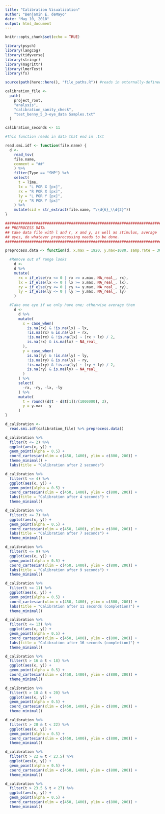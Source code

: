 ```yaml
---
title: "Calibration Visualization"
author: "Benjamin E. deMayo"
date: "May 10, 2018"
output: html_document
---
```


```r
knitr::opts_chunk$set(echo = TRUE)

library(psych)
library(langcog)
library(tidyverse)
library(stringr)
library(magrittr)
library(lmerTest)
library(fs)

source(path(here::here(), "file_paths.R")) #reads in externally-defined file paths

calibration_file <- 
  path(
    project_root, 
    "analysis", 
    "calibration_sanity_check", 
    "test_benny_5_3-eye_data Samples.txt"
  )

calibration_seconds <- 11
```

```r
#This function reads in data that end in .txt

read.smi.idf <- function(file.name) {
  d <- 
    read_tsv(
    file.name, 
    comment = "##"
    ) %>% 
    filter(Type == "SMP") %>% 
    select(
      t = Time,
      lx = "L POR X [px]",
      rx = "R POR X [px]",
      ly = "L POR Y [px]",
      ry = "R POR Y [px]"
    ) %>% 
    mutate(sid = str_extract(file.name, "\\d{6}_\\d{2}"))
}

```

```r
################################################################################
## PREPROCESS DATA 
## take data file with l and r, x and y, as well as stimulus, average
## eyes, do whatever preprocessing needs to be done. 
################################################################################

preprocess.data <- function(d, x.max = 1920, y.max=1080, samp.rate = 30) {

  #Remove out of range looks
    d <- 
    d %>% 
    mutate(
      rx = if_else(rx <= 0 | rx >= x.max, NA_real_, rx),
      lx = if_else(lx <= 0 | lx >= x.max, NA_real_, lx),
      ry = if_else(ry <= 0 | ry >= y.max, NA_real_, ry),
      ly = if_else(ly <= 0 | ly >= y.max, NA_real_, ly)
    )

  #Take one eye if we only have one; otherwise average them
    d <-
      d %>%
      mutate(
        x = case_when(
          is.na(rx) & !is.na(lx) ~ lx,
          !is.na(rx) & is.na(lx) ~ rx,
          !is.na(rx) & !is.na(lx) ~ (rx + lx) / 2,
          is.na(rx) & is.na(lx) ~ NA_real_
        ),
        y = case_when(
          is.na(ry) & !is.na(ly) ~ ly,
          !is.na(ry) & is.na(ly) ~ ry,
          !is.na(ry) & !is.na(ly) ~ (ry + ly) / 2,
          is.na(ry) & is.na(ly) ~ NA_real_
        )
      ) %>%
      select(
        -rx, -ry, -lx, -ly
      ) %>%
      mutate(
        t = round((d$t - d$t[1])/(1000000), 3),
        y = y.max - y
      )
}
```

```r

d_calibration <- 
  read.smi.idf(calibration_file) %>% preprocess.data()

d_calibration %>% 
  filter(t <= 2) %>% 
  ggplot(aes(x, y)) +
  geom_point(alpha = 0.5) +
  coord_cartesian(xlim = c(450, 1400), ylim = c(800, 200)) +
  theme_minimal() +
  labs(title = "Calibration after 2 seconds")

d_calibration %>% 
  filter(t <= 4) %>% 
  ggplot(aes(x, y)) +
  geom_point(alpha = 0.5) +
  coord_cartesian(xlim = c(450, 1400), ylim = c(800, 200)) +
  labs(title = "Calibration after 4 seconds") +
  theme_minimal() 

d_calibration %>% 
  filter(t <= 7) %>% 
  ggplot(aes(x, y)) +
  geom_point(alpha = 0.5) +
  coord_cartesian(xlim = c(450, 1400), ylim = c(800, 200)) +
  labs(title = "Calibration after 7 seconds") +
  theme_minimal() 

d_calibration %>% 
  filter(t <= 9) %>% 
  ggplot(aes(x, y)) +
  geom_point(alpha = 0.5) +
  coord_cartesian(xlim = c(450, 1400), ylim = c(800, 200)) +
  labs(title = "Calibration after 9 seconds") +
  theme_minimal() 

d_calibration %>% 
  filter(t <= 11) %>% 
  ggplot(aes(x, y)) +
  geom_point(alpha = 0.5) +
  coord_cartesian(xlim = c(450, 1400), ylim = c(800, 200)) +
  labs(title = "Calibration after 11 seconds (completion)") +
  theme_minimal() 

d_calibration %>% 
  filter(t <= 13) %>% 
  ggplot(aes(x, y)) +
  geom_point(alpha = 0.5) +
  coord_cartesian(xlim = c(450, 1400), ylim = c(800, 200)) +
  labs(title = "Calibration after 16 seconds (completion)") +
  theme_minimal() 

d_calibration %>% 
  filter(t > 16 & t < 18) %>% 
  ggplot(aes(x, y)) +
  geom_point(alpha = 0.5) +
  coord_cartesian(xlim = c(450, 1400), ylim = c(800, 200)) +
  theme_minimal() 

d_calibration %>% 
  filter(t > 18 & t < 20) %>% 
  ggplot(aes(x, y)) +
  geom_point(alpha = 0.5) +
  coord_cartesian(xlim = c(450, 1400), ylim = c(800, 200)) +
  theme_minimal() 

d_calibration %>% 
  filter(t > 20 & t < 22) %>% 
  ggplot(aes(x, y)) +
  geom_point(alpha = 0.5) +
  coord_cartesian(xlim = c(450, 1400), ylim = c(800, 200)) +
  theme_minimal() 

d_calibration %>% 
  filter(t > 22 & t < 23.5) %>% 
  ggplot(aes(x, y)) +
  geom_point(alpha = 0.5) +
  coord_cartesian(xlim = c(450, 1400), ylim = c(800, 200)) +
  theme_minimal() 

d_calibration %>% 
  filter(t > 23.5 & t < 27) %>% 
  ggplot(aes(x, y)) +
  geom_point(alpha = 0.5) +
  coord_cartesian(xlim = c(450, 1400), ylim = c(800, 200)) +
  theme_minimal() 


```

